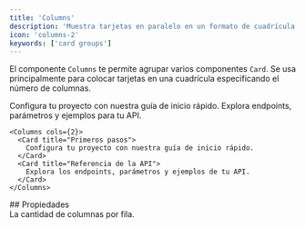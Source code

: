 ```yaml
---
title: 'Columns'
description: 'Muestra tarjetas en paralelo en un formato de cuadrícula'
icon: 'columns-2'
keywords: ['card groups']
---
```


El componente `Columns` te permite agrupar varios componentes `Card`. Se usa principalmente para colocar tarjetas en una cuadrícula especificando el número de columnas.

<Columns cols={2}>
  <Card title="Get started" icon="rocket">
    Configura tu proyecto con nuestra guía de inicio rápido.
  </Card>

  <Card title="API reference" icon="code">
    Explora endpoints, parámetros y ejemplos para tu API.
  </Card>
</Columns>

```mdx Ejemplo de columnas
<Columns cols={2}>
  <Card title="Primeros pasos">
    Configura tu proyecto con nuestra guía de inicio rápido.
  </Card>
  <Card title="Referencia de la API">
    Explora los endpoints, parámetros y ejemplos de tu API.
  </Card>
</Columns>
```

<div id="properties">
  ## Propiedades
</div>

<ResponseField name="cols" default={2}>
  La cantidad de columnas por fila.
</ResponseField>